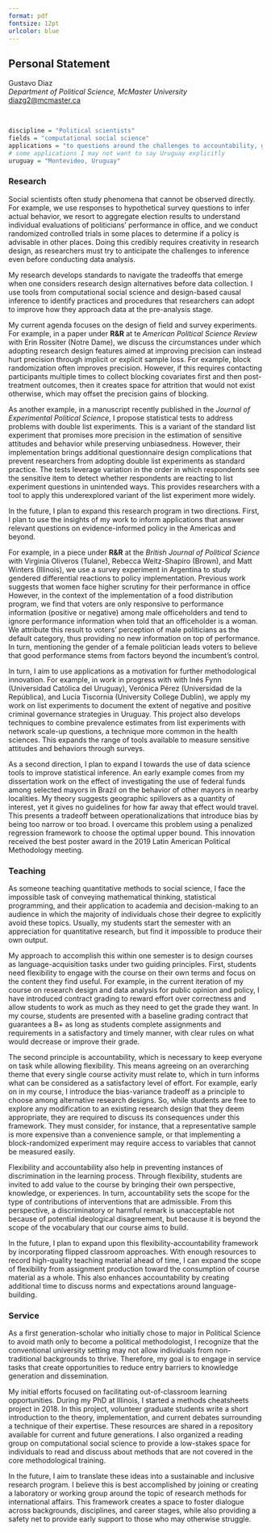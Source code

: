 ```yaml
---
format: pdf
fontsize: 12pt
urlcolor: blue
---
```

## Personal Statement

Gustavo Diaz  
*Department of Political Science, McMaster University*  
<diazg2@mcmaster.ca>  
\hrule

&nbsp;


```r
discipline = "Political scientists"
fields = "computational social science"
applications = "to questions around the challenges to accountability, governance, and representation"
# some applications I may not want to say Uruguay explicitly
uruguay = "Montevideo, Uruguay"
```

### Research

Social scientists often study phenomena that cannot be observed directly. For example, we use responses to hypothetical survey questions to infer actual behavior, we resort to aggregate election results to understand individual evaluations of politicians' performance in office, and we conduct randomized controlled trials in some places to determine if a policy is advisable in other places. Doing this credibly requires creativity in research design, as researchers must try to anticipate the challenges to inference even before conducting data analysis.

My research develops standards to navigate the tradeoffs that emerge when one considers research design alternatives before data collection. I use tools from computational social science and design-based causal inference to identify practices and procedures that researchers can adopt to improve how they approach data at the pre-analysis stage. 

My current agenda focuses on the design of field and survey experiments. For example, in a paper under **R&R** at te *American Political Science Review* with Erin Rossiter (Notre Dame), we discuss the circumstances under which adopting research design features aimed at improving precision can instead hurt precision through implicit or explicit sample loss. For example, block randomization often improves precision. However, if this requires contacting participants multiple times to collect blocking covariates first and then post-treatment outcomes, then it creates space for attrition that would not exist otherwise, which may offset the precision gains of blocking.

As another example, in a manuscript recently published in the *Journal of Experimental Political Science*, I propose statistical tests to address problems with double list experiments. This is a variant of the standard list experiment that promises more precision in the estimation of sensitive attitudes and behavior while preserving unbiasedness. However, their implementation brings additional questionnaire design complications that prevent researchers from adopting double list experiments as standard practice. The tests leverage variation in the order in which respondents see the sensitive item to detect whether respondents are reacting to list experiment questions in unintended ways. This provides researchers with a tool to apply this underexplored variant of the list experiment more widely.

In the future, I plan to expand this research program in two directions. First, I plan to use the insights of my work to inform applications that answer relevant questions on evidence-informed policy in the Americas and beyond. 

For example, in a piece under **R&R** at the *British Journal of Political Science* with Virginia Oliveros (Tulane), Rebecca Weitz-Shapiro (Brown), and Matt Winters (Illinois), we use a survey experiment in Argentina to study gendered differential reactions to policy implementation. Previous work suggests that women face higher scrutiny for their performance in office However, in the context of the implementation of a food distribution program, we find that voters are only responsive to performance information (positive or negative) among male officeholders and tend to ignore performance information when told that an officeholder is a woman. We attribute this result to voters' perception of male politicians as the default category, thus providing no new information on top of performance. In turn, mentioning the gender of a female politician leads voters to believe that good performance stems from factors beyond the incumbent's control.

In turn, I aim to use applications as a motivation for further methodological innovation. For example, in work in progress with with Inés Fynn (Universidad Católica del Uruguay), Verónica Pérez (Universidad de la República), and Lucía Tiscornia (University College Dublin), we apply my work on list experiments to document the extent of negative and positive criminal governance strategies in Uruguay. This project also develops techniques to combine prevalence estimates from list experiments with network scale-up questions, a technique more common in the health sciences. This expands the range of tools available to measure sensitive attitudes and behaviors through surveys.

As a second direction, I plan to expand I towards the use of data science tools to improve statistical inference. An early example comes from my dissertation work on the effect of investigating the use of federal funds among selected mayors in Brazil on the behavior of other mayors in nearby localities. My theory suggests geographic spillovers as a quantity of interest, yet it gives no guidelines for how far away that effect would travel. This presents a tradeoff between operationalizations that introduce bias by being too narrow or too broad. I overcame this problem using a penalized regression framework to choose the optimal upper bound. This innovation received the best poster award in the 2019 Latin American Political Methodology meeting.


### Teaching

As someone teaching quantitative methods to social science, I face the impossible task of conveying mathematical thinking, statistical programming, and their application to academia and decision-making to an audience in which the majority of individuals chose their degree to explicitly avoid these topics. Usually, my students start the semester with an appreciation for quantitative research, but find it impossible to produce their own output.

My approach to accomplish this within one semester is to design courses as language-acquisition tasks under two guiding principles. First, students need flexibility to engage with the course on their own terms and focus on the content they find useful. For example, in the current iteration of my course on research design and data analysis for public opinion and policy, I have introduced contract grading to reward effort over correctness and allow students to work as much as they need to get the grade they want. In my course, students are presented with a baseline grading contract that guarantees a B+ as long as students complete assignments and requirements in a satisfactory and timely manner, with clear rules on what would decrease or improve their grade.

The second principle is accountability, which is necessary to keep everyone on task while allowing flexibility. This means agreeing on an overarching theme that every single course activity must relate to, which in turn informs what can be considered as a satisfactory level of effort. For example, early on in my course, I introduce the bias-variance tradeoff as a principle to choose among alternative research designs. So, while students are free to explore any modification to an existing research design that they deem appropriate, they are required to discuss its consequences under this framework. They must consider, for instance, that a representative sample is more expensive than a convenience sample, or that implementing a block-randomized experiment may require access to variables that cannot be measured easily.

Flexibility and accountability also help in preventing instances of discrimination in the learning process. Through flexibility, students are invited to add value to the course by bringing their own perspective, knowledge, or experiences. In turn, accountability sets the scope for the type of contributions of interventions that are admissible. From this perspective, a discriminatory or harmful remark is unacceptable not because of potential ideological disagreement, but because it is beyond the scope of the vocabulary that our course aims to build.

In the future, I plan to expand upon this flexibility-accountability framework by incorporating flipped classroom approaches. With enough resources to record high-quality teaching material ahead of time, I can expand the scope of flexibility from assignment production toward the consumption of course material as a whole. This also enhances accountability by creating additional time to discuss norms and expectations around language-building.

### Service

As a first generation-scholar who initially chose to major in Political Science to avoid math only to become a political methodologist, I recognize that the conventional university setting may not allow individuals from non-traditional backgrounds to thrive. Therefore, my goal is to engage in service tasks that create opportunities to reduce entry barriers to knowledge generation and dissemination.

My initial efforts focused on facilitating out-of-classroom learning opportunities. During my PhD at Illinois, I started a methods cheatsheets project in 2018. In this project, volunteer graduate students write a short introduction to the theory, implementation, and current debates surrounding a technique of their expertise. These resources are shared in a repository available for current and future generations. I also organized a reading group on computational social science to provide a low-stakes space for individuals to read and discuss about methods that are not covered in the core methodological training.

In the future, I aim to translate these ideas into a sustainable and inclusive research program. I believe this is best accomplished by joining or creating a laboratory or working group around the topic of research methods for international affairs. This framework creates a space to foster dialogue across backgrounds, disciplines, and career stages, while also providing a safety net to provide early support to those who may otherwise struggle.


